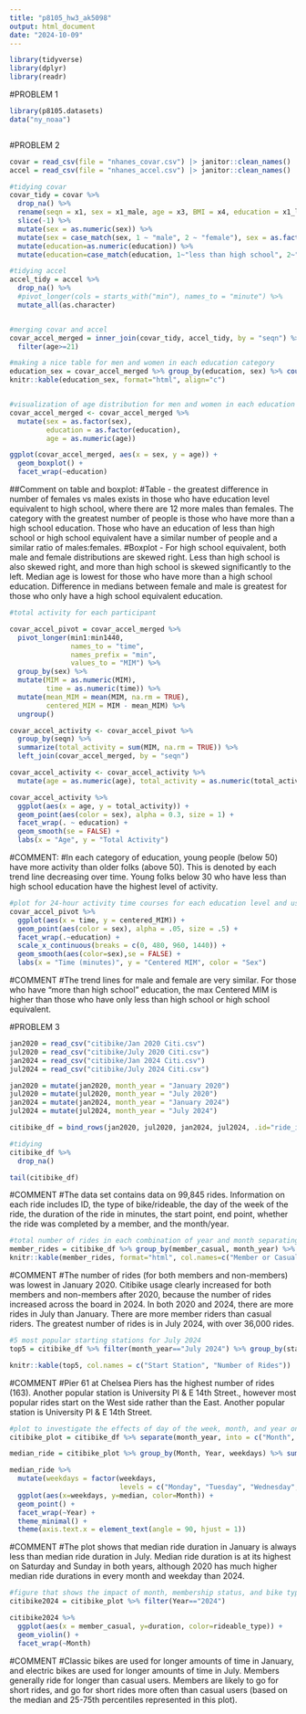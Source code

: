 ```yaml
---
title: "p8105_hw3_ak5098"
output: html_document
date: "2024-10-09"
---
```


```r
library(tidyverse)
library(dplyr)
library(readr)
```
#PROBLEM 1
```r

library(p8105.datasets)
data("ny_noaa")



```

#PROBLEM 2
```r
covar = read_csv(file = "nhanes_covar.csv") |> janitor::clean_names()
accel = read_csv(file = "nhanes_accel.csv") |> janitor::clean_names()

#tidying covar
covar_tidy = covar %>%
  drop_na() %>%
  rename(seqn = x1, sex = x1_male, age = x3, BMI = x4, education = x1_less_than_high_school) %>%
  slice(-1) %>%
  mutate(sex = as.numeric(sex)) %>%
  mutate(sex = case_match(sex, 1 ~ "male", 2 ~ "female"), sex = as.factor(sex)) %>% 
  mutate(education=as.numeric(education)) %>% 
  mutate(education=case_match(education, 1~"less than high school", 2~"high school equivalent", 3~"more than high school"))

#tidying accel
accel_tidy = accel %>% 
  drop_na() %>%
  #pivot_longer(cols = starts_with("min"), names_to = "minute") %>% 
  mutate_all(as.character) 


#merging covar and accel
covar_accel_merged = inner_join(covar_tidy, accel_tidy, by = "seqn") %>% 
  filter(age>=21)

#making a nice table for men and women in each education category
education_sex = covar_accel_merged %>% group_by(education, sex) %>% count() %>% arrange(education)
knitr::kable(education_sex, format="html", align="c")


#visualization of age distribution for men and women in each education category
covar_accel_merged <- covar_accel_merged %>%
  mutate(sex = as.factor(sex),
         education = as.factor(education),
         age = as.numeric(age))

ggplot(covar_accel_merged, aes(x = sex, y = age)) + 
  geom_boxplot() + 
  facet_wrap(~education)

```
##Comment on table and boxplot:
#Table - the greatest difference in number of females vs males exists in those who have education level equivalent to high school, where there are 12 more males than females. The category with the greatest number of people is those who have more than a high school education. Those who have an education of less than high school or high school equivalent have a similar number of people and a similar ratio of males:females. 
#Boxplot - For high school equivalent, both male and female distributions are skewed right. Less than high school is also skewed right, and more than high school is skewed significantly to the left. Median age is lowest for those who have more than a high school education. Difference in medians between female and male is greatest for those who only have a high school equivalent education. 

```r
#total activity for each participant

covar_accel_pivot = covar_accel_merged %>% 
  pivot_longer(min1:min1440,
               names_to = "time",
               names_prefix = "min",
               values_to = "MIM") %>% 
  group_by(sex) %>% 
  mutate(MIM = as.numeric(MIM),
         time = as.numeric(time)) %>% 
  mutate(mean_MIM = mean(MIM, na.rm = TRUE),
         centered_MIM = MIM - mean_MIM) %>% 
  ungroup()

covar_accel_activity <- covar_accel_pivot %>%
  group_by(seqn) %>%
  summarize(total_activity = sum(MIM, na.rm = TRUE)) %>%  
  left_join(covar_accel_merged, by = "seqn")

covar_accel_activity <- covar_accel_activity %>%
  mutate(age = as.numeric(age), total_activity = as.numeric(total_activity))

covar_accel_activity %>% 
  ggplot(aes(x = age, y = total_activity)) +
  geom_point(aes(color = sex), alpha = 0.3, size = 1) + 
  facet_wrap(. ~ education) +
  geom_smooth(se = FALSE) + 
  labs(x = "Age", y = "Total Activity") 
```
#COMMENT: 
#In each category of education, young people (below 50) have more activity than older folks (above 50). This is denoted by each trend line decreasing over time. Young folks below 30 who have less than high school education have the highest level of activity.

```r
#plot for 24-hour activity time courses for each education level and use color to indicate sex
covar_accel_pivot %>% 
  ggplot(aes(x = time, y = centered_MIM)) +
  geom_point(aes(color = sex), alpha = .05, size = .5) +
  facet_wrap(.~education) +
  scale_x_continuous(breaks = c(0, 480, 960, 1440)) +
  geom_smooth(aes(color=sex),se = FALSE) +
  labs(x = "Time (minutes)", y = "Centered MIM", color = "Sex")
```
#COMMENT
#The trend lines for male and female are very similar. For those who have "more than high school" education, the max Centered MIM is higher than those who have only less than high school or high school equivalent.


#PROBLEM 3
```r
jan2020 = read_csv("citibike/Jan 2020 Citi.csv") 
jul2020 = read_csv("citibike/July 2020 Citi.csv")
jan2024 = read_csv("citibike/Jan 2024 Citi.csv")
jul2024 = read_csv("citibike/July 2024 Citi.csv")

jan2020 = mutate(jan2020, month_year = "January 2020")
jul2020 = mutate(jul2020, month_year = "July 2020")
jan2024 = mutate(jan2024, month_year = "January 2024")
jul2024 = mutate(jul2024, month_year = "July 2024")

citibike_df = bind_rows(jan2020, jul2020, jan2024, jul2024, .id="ride_id")

#tidying
citibike_df %>% 
  drop_na() 

tail(citibike_df)
```
#COMMENT
#The data set contains data on 99,845 rides. Information on each ride includes ID, the type of bike/rideable, the day of the week of the ride, the duration of the ride in minutes, the start point, end point, whether the ride was completed by a member, and the month/year.

```r
#total number of rides in each combination of year and month separating casual riders and Citi Bike members
member_rides = citibike_df %>% group_by(member_casual, month_year) %>% count() %>% arrange(member_casual)
knitr::kable(member_rides, format="html", col.names=c("Member or Casual?", "Month & Year", "Number of Rides"), align="c")
```

#COMMENT
#The number of rides (for both members and non-members) was lowest in January 2020. Citibike usage clearly increased for both members and non-members after 2020, because the number of rides increased across the board in 2024. In both 2020 and 2024, there are more rides in July than January. There are more member riders than casual riders. The greatest number of rides is in July 2024, with over 36,000 rides.

```r
#5 most popular starting stations for July 2024
top5 = citibike_df %>% filter(month_year=="July 2024") %>% group_by(start_station_name) %>% count() %>% arrange(desc(n)) %>% head(5)

knitr::kable(top5, col.names = c("Start Station", "Number of Rides"))

```
#COMMENT 
#Pier 61 at Chelsea Piers has the highest number of rides (163). Another popular station is University Pl & E 14th Street., however most popular rides start on the West side rather than the East. Another popular station is University Pl & E 14th Street.

```r
#plot to investigate the effects of day of the week, month, and year on median ride duration
citibike_plot = citibike_df %>% separate(month_year, into = c("Month", "Year"), sep = " ")

median_ride = citibike_plot %>% group_by(Month, Year, weekdays) %>% summarize(median = median(duration, na.rm = TRUE)) %>% ungroup()

median_ride %>% 
  mutate(weekdays = factor(weekdays, 
                           levels = c("Monday", "Tuesday", "Wednesday", "Thursday", "Friday", "Saturday", "Sunday"))) %>%
  ggplot(aes(x=weekdays, y=median, color=Month)) +
  geom_point() +
  facet_wrap(~Year) +
  theme_minimal() +
  theme(axis.text.x = element_text(angle = 90, hjust = 1)) 

```
#COMMENT
#The plot shows that median ride duration in January is always less than median ride duration in July. Median ride duration is at its highest on Saturday and Sunday in both years, although 2020 has much higher median ride durations in every month and weekday than 2024.

```r
#figure that shows the impact of month, membership status, and bike type on the distribution of ride duration
citibike2024 = citibike_plot %>% filter(Year=="2024")

citibike2024 %>% 
  ggplot(aes(x = member_casual, y=duration, color=rideable_type)) +
  geom_violin() + 
  facet_wrap(~Month)


```
#COMMENT
#Classic bikes are used for longer amounts of time in January, and electric bikes are used for longer amounts of time in July. Members generally ride for longer than casual users. Members are likely to go for short rides, and go for short rides more often than casual users (based on the median and 25-75th percentiles represented in this plot).
